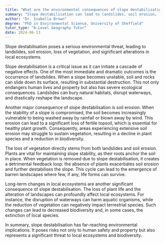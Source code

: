 ```yaml
---
title: "What are the environmental consequences of slope destabilization?"
summary: "Slope destabilisation can lead to landslides, soil erosion, loss of vegetation, and changes in local ecosystems."
author: "Dr. Isabella Brown"
degree: "PhD in Environmental Science, University of Sheffield"
tutor_type: "A-Level Geography Tutor"
date: 2024-06-13
---
```


Slope destabilisation poses a serious environmental threat, leading to landslides, soil erosion, loss of vegetation, and significant alterations in local ecosystems.

Slope destabilisation is a critical issue as it can initiate a cascade of negative effects. One of the most immediate and dramatic outcomes is the occurrence of landslides. When a slope becomes unstable, soil and rocks can slide down its surface, resulting in substantial destruction. This not only endangers human lives and property but also has severe ecological consequences. Landslides can bury natural habitats, disrupt waterways, and drastically reshape the landscape.

Another major consequence of slope destabilisation is soil erosion. When the stability of a slope is compromised, the soil becomes increasingly vulnerable to being washed away by rainfall or blown away by wind. This erosion can lead to a significant loss of fertile topsoil, which is essential for healthy plant growth. Consequently, areas experiencing extensive soil erosion may struggle to sustain vegetation, resulting in a decline in plant species and a reduction in biodiversity.

The loss of vegetation directly stems from both landslides and soil erosion. Plants are vital for maintaining slope stability, as their roots anchor the soil in place. When vegetation is removed due to slope destabilisation, it creates a detrimental feedback loop: the absence of plants exacerbates soil erosion and further destabilises the slope. This cycle can lead to the emergence of barren landscapes where few, if any, life forms can survive.

Long-term changes in local ecosystems are another significant consequence of slope destabilisation. The loss of plant life and the alteration of landscapes can profoundly affect local ecosystems. For instance, the disruption of waterways can harm aquatic organisms, while the reduction of vegetation can negatively impact terrestrial species. Such changes can lead to decreased biodiversity and, in some cases, the extinction of local species.

In summary, slope destabilisation has far-reaching environmental implications. It poses risks not only to human safety and property but also represents a significant threat to local ecosystems and biodiversity.
    